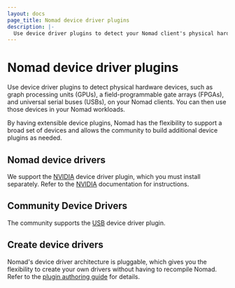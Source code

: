 ```yaml
---
layout: docs
page_title: Nomad device driver plugins
description: |-
  Use device driver plugins to detect your Nomad client's physical hardware devices, such as graphical processing units (GPUs), field programmable gate arrays (FPGAs), tensor processing units (TPUs), and universal serial buses (USBs). You can then use those devices in your Nomad workloads. Review conceptual, installation, usage, and reference information for the NVIDIA and USB device driver plugins.
---
```


# Nomad device driver plugins

Use device driver plugins to detect physical hardware devices, such as graph
processing units (GPUs), a field-programmable gate arrays (FPGAs), and universal
serial buses (USBs), on your Nomad clients. You can then use those devices in
your Nomad workloads.

By having extensible device plugins, Nomad has the flexibility
to support a broad set of devices and allows the community to build additional
device plugins as needed.

## Nomad device drivers

We support the [NVIDIA] device driver plugin, which you must install
separately. Refer to the [NVIDIA] documentation for instructions.

## Community Device Drivers

The community supports the [USB] device driver plugin.

## Create device drivers

Nomad's device driver architecture is pluggable, which gives you the flexibility
to create your own drivers without having to recompile Nomad. Refer to the
[plugin authoring guide][plugin_guide] for details.


[NVIDIA]: /nomad/plugins/devices/nvidia
[USB]: /nomad/plugins/devices/usb
[plugin_guide]: /nomad/docs/concepts/plugins/devices
